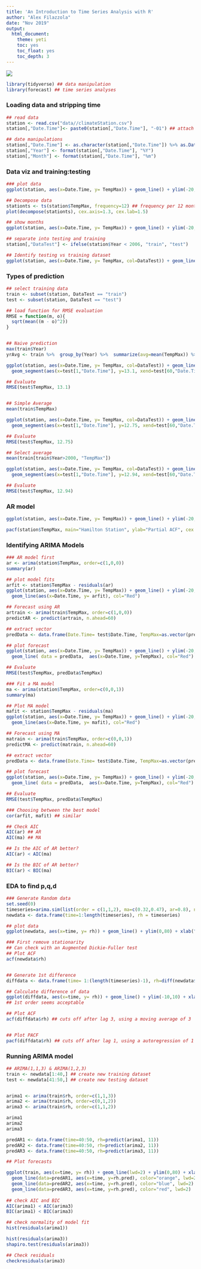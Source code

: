 ```yaml
---
title: 'An Introduction to Time Series Analysis with R'
author: "Alex Filazzola"
date: "Nov 2019"
output:
  html_document:
    theme: yeti
    toc: yes
    toc_float: yes
    toc_depth: 3
---
```


![](time.jpg)

```r
library(tidyverse) ## data manipulation
library(forecast) ## time series analyses
```


### Loading data and stripping time
```r
## read data
station <- read.csv("data//climateStation.csv")
station[,"Date.Time"]<- paste0(station[,"Date.Time"], "-01") ## attach first day of the month 

## date manipulations
station[,"Date.Time"] <- as.character(station[,"Date.Time"]) %>% as.Date(., "%Y-%m-%d")
station[,"Year"] <- format(station[,"Date.Time"], "%Y")
station[,"Month"] <- format(station[,"Date.Time"], "%m")


```


### Data viz and training:testing
```r

### plot data
ggplot(station, aes(x=Date.Time, y= TempMax)) + geom_line() + ylim(-20,40) + xlab("Date for Hamilton Station") + ylab("Average Maximum Temperature (C°)") + theme(text = element_text(size=20))

## Decompose data
stationts <- ts(station$TempMax, frequency=12) ## frequency per 12 months
plot(decompose(stationts), cex.axis=1.3, cex.lab=1.5)

## show months
ggplot(station, aes(x=Date.Time, y= TempMax)) + geom_line() + ylim(-20,40) + xlab("Date for Hamilton Station") + ylab("Average Maximum Temperature (C°)") + geom_point(col="blue") + theme(text = element_text(size=20))

## separate into testing and training
station[,"DataTest"] <- ifelse(station$Year < 2006, "train", "test")

## Identify testing vs training dataset
ggplot(station, aes(x=Date.Time, y= TempMax, col=DataTest)) + geom_line() + ylim(-20,40) + xlab("Date for Hamilton Station") + ylab("Average Maximum Temperature (C°)") +  scale_colour_manual(values=c("#56B4E9","black")) + theme(text = element_text(size=20),  legend.position = "top", legend.direction = "horizontal", legend.title = element_blank())
```


### Types of prediction
```r
## select training data
train <- subset(station, DataTest == "train")
test <- subset(station, DataTest == "test")

## load function for RMSE evaluation
RMSE = function(m, o){
  sqrt(mean((m - o)^2))
}


## Naive prediction
max(train$Year)
yrAvg <- train %>%  group_by(Year) %>%  summarize(avg=mean(TempMax)) %>%  filter(Year==2005)

ggplot(station, aes(x=Date.Time, y= TempMax, col=DataTest)) + geom_line() + ylim(-20,40) + xlab("Date for Hamilton Station") + ylab("Average Maximum Temperature (C°)") +  scale_colour_manual(values=c("#56B4E9","black")) + theme(text = element_text(size=20),  legend.position = "top", legend.direction = "horizontal", legend.title = element_blank()) +
  geom_segment(aes(x=test[1,"Date.Time"], y=13.1, xend=test[60,"Date.Time"], yend=13.1), color="red", lwd=2)

## Evaluate
RMSE(test$TempMax, 13.1)


## Simple Average
mean(train$TempMax)

ggplot(station, aes(x=Date.Time, y= TempMax, col=DataTest)) + geom_line() + ylim(-20,40) + xlab("Date for Hamilton Station") + ylab("Average Maximum Temperature (C°)") +  scale_colour_manual(values=c("#56B4E9","black")) + theme(text = element_text(size=20),  legend.position = "top", legend.direction = "horizontal", legend.title = element_blank()) +
  geom_segment(aes(x=test[1,"Date.Time"], y=12.75, xend=test[60,"Date.Time"], yend=12.75), color="red", lwd=2)

## Evaluate
RMSE(test$TempMax, 12.75)

## Select average
mean(train[train$Year>2000, "TempMax"])

ggplot(station, aes(x=Date.Time, y= TempMax, col=DataTest)) + geom_line() + ylim(-20,40) + xlab("Date for Hamilton Station") + ylab("Average Maximum Temperature (C°)") +  scale_colour_manual(values=c("#56B4E9","black")) + theme(text = element_text(size=20),  legend.position = "top", legend.direction = "horizontal", legend.title = element_blank()) +
  geom_segment(aes(x=test[1,"Date.Time"], y=12.94, xend=test[60,"Date.Time"], yend=12.94), color="red", lwd=2)

## Evaluate
RMSE(test$TempMax, 12.94)
```


### AR model
```r

ggplot(station, aes(x=Date.Time, y= TempMax)) + geom_line() + ylim(-20,40) + xlab("Date for Hamilton Station") + ylab("Average Maximum Temperature (C°)") +  scale_colour_manual(values=c("#56B4E9","black")) + theme(text = element_text(size=20),  legend.position = "top", legend.direction = "horizontal", legend.title = element_blank()) 

pacf(station$TempMax, main="Hamilton Station", ylab="Partial ACF", cex.lab=1.5, cex.axis=1.3)

```


### Identifying ARIMA Models
```r

### AR model first
ar <- arima(station$TempMax, order=c(1,0,0))
summary(ar)

## plot model fits
arfit <- station$TempMax - residuals(ar)
ggplot(station, aes(x=Date.Time, y= TempMax)) + geom_line() + ylim(-20,40) + xlab("Date for Hamilton Station") + ylab("Average Maximum Temperature (C°)") +  scale_colour_manual(values=c("#56B4E9","black")) + theme(text = element_text(size=20),  legend.position = "top", legend.direction = "horizontal", legend.title = element_blank()) +
  geom_line(aes(x=Date.Time, y= arfit), col="Red")

## Forecast using AR
artrain <- arima(train$TempMax, order=c(1,0,0))
predictAR <- predict(artrain, n.ahead=60)

## extract vector
predData <- data.frame(Date.Time= test$Date.Time, TempMax=as.vector(predictAR$pred), error = as.vector(predictAR$se))

## plot forecast
ggplot(station, aes(x=Date.Time, y= TempMax)) + geom_line() + ylim(-20,40) + xlab("Date for Hamilton Station") + ylab("Average Maximum Temperature (C°)") +  scale_colour_manual(values=c("#56B4E9","black")) + theme(text = element_text(size=20),  legend.position = "top", legend.direction = "horizontal", legend.title = element_blank()) +
  geom_line( data = predData,  aes(x=Date.Time, y=TempMax), col="Red") + geom_ribbon(data = predData,  aes(x=Date.Time, ymin=TempMax-error, ymax=TempMax+error), alpha=0.2)

## Evaluate
RMSE(test$TempMax, predData$TempMax)

### Fit a MA model
ma <- arima(station$TempMax, order=c(0,0,1))
summary(ma)

## Plot MA model
mafit <- station$TempMax - residuals(ma)
ggplot(station, aes(x=Date.Time, y= TempMax)) + geom_line() + ylim(-20,40) + xlab("Date for Hamilton Station") + ylab("Average Maximum Temperature (C°)") +  scale_colour_manual(values=c("#56B4E9","black")) + theme(text = element_text(size=20),  legend.position = "top", legend.direction = "horizontal", legend.title = element_blank()) +
  geom_line(aes(x=Date.Time, y= mafit), col="Red")

## Forecast using MA
matrain <- arima(train$TempMax, order=c(0,0,1))
predictMA <- predict(matrain, n.ahead=60)

## extract vector
predData <- data.frame(Date.Time= test$Date.Time, TempMax=as.vector(predictMA$pred), error = as.vector(predictMA$se))

## plot forecast
ggplot(station, aes(x=Date.Time, y= TempMax)) + geom_line() + ylim(-20,40) + xlab("Date for Hamilton Station") + ylab("Average Maximum Temperature (C°)") +  scale_colour_manual(values=c("#56B4E9","black")) + theme(text = element_text(size=20),  legend.position = "top", legend.direction = "horizontal", legend.title = element_blank()) +
  geom_line( data = predData,  aes(x=Date.Time, y=TempMax), col="Red") + geom_ribbon(data = predData,  aes(x=Date.Time, ymin=TempMax-error, ymax=TempMax+error), alpha=0.2)

## Evaluate
RMSE(test$TempMax, predData$TempMax)

### Choosing between the best model
cor(arfit, mafit) ## similar

## Check AIC
AIC(ar) ## AR
AIC(ma) ## MA

## Is the AIC of AR better?
AIC(ar) < AIC(ma) 

## Is the BIC of AR better?
BIC(ar) < BIC(ma) 
```

### EDA to find p,q,d 
```r
### Generate Random data
set.seed(0)
timeseries=arima.sim(list(order = c(1,1,2), ma=c(0.32,0.47), ar=0.8), n = 50)+50
newdata <- data.frame(time=1:length(timeseries), rh = timeseries)

## plot data
ggplot(newdata, aes(x=time, y= rh)) + geom_line() + ylim(0,80) + xlab("Date of experiment") + ylab("Average daily humidity")+ theme(text = element_text(size=20),  legend.position = "top", legend.direction = "horizontal", legend.title = element_blank())

### First remove stationarity
## Can check with an Augmented Dickie-Fuller test 
## Plot ACF
acf(newdata$rh)


## Generate 1st difference
diffdata <- data.frame(time= 1:(length(timeseries)-1), rh=diff(newdata$rh))

## Calculate difference of data
ggplot(diffdata, aes(x=time, y= rh)) + geom_line() + ylim(-10,10) + xlab("Date of experiment") + ylab("Average daily humidity")+ theme(text = element_text(size=20),  legend.position = "top", legend.direction = "horizontal", legend.title = element_blank())
## 1st order seems acceptable

## Plot ACF
acf(diffdata$rh) ## cuts off after lag 3, using a moving average of 3


## Plot PACF
pacf(diffdata$rh) ## cuts off after lag 1, using a autoregression of 1

```

### Running ARIMA model
```r
## ARIMA(1,1,3) & ARIMA(1,2,3)
train <- newdata[1:40,] ## create new training dataset
test <- newdata[41:50,] ## create new testing dataset


arima1 <- arima(train$rh, order=c(1,1,3))
arima2 <- arima(train$rh, order=c(0,1,2))
arima3 <- arima(train$rh, order=c(1,1,2))

arima1
arima2
arima3

predAR1 <- data.frame(time=40:50, rh=predict(arima1, 11))
predAR2 <- data.frame(time=40:50, rh=predict(arima2, 11))
predAR3 <- data.frame(time=40:50, rh=predict(arima3, 11))

## Plot forecasts

ggplot(train, aes(x=time, y= rh)) + geom_line(lwd=2) + ylim(0,80) + xlab("Date of experiment") + ylab("Average daily humidity")+ theme(text = element_text(size=20),  legend.position = "top", legend.direction = "horizontal", legend.title = element_blank()) + xlim(0,51) + geom_point(data=test, aes(x=time, y=rh), cex=2)+
  geom_line(data=predAR1, aes(x=time, y=rh.pred), color="orange", lwd=2)+
  geom_line(data=predAR2, aes(x=time, y=rh.pred), color="blue", lwd=2) +
  geom_line(data=predAR3, aes(x=time, y=rh.pred), color="red", lwd=2)
  
## check AIC and BIC
AIC(arima1) < AIC(arima3)
BIC(arima1) < BIC(arima3)

## check normality of model fit
hist(residuals(arima1))

hist(residuals(arima3))
shapiro.test(residuals(arima3))

## Check residuals
checkresiduals(arima3)
```



